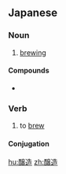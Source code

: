 ==Japanese==
{{ja-kanjitab|じょう|ぞう|yomi=o}}

===Noun===
{{ja-noun|じょうぞう|kyu=釀造}}

# [[brewing]]

====Compounds====
* {{l/ja|醸造所}}

===Verb===
{{ja-verb-suru|じょうぞう|kyu=釀造}}

# to [[brew]]

====Conjugation====
{{ja-suru|じょうぞう}}

[[hu:醸造]]
[[zh:醸造]]